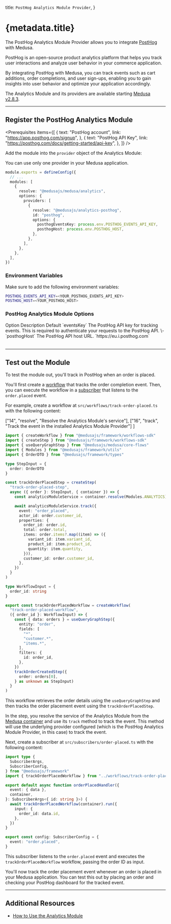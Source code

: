 
  title: `PostHog Analytics Module Provider`,
}

# {metadata.title}

The PostHog Analytics Module Provider allows you to integrate [PostHog](https://posthog.com/) with Medusa.

PostHog is an open-source product analytics platform that helps you track user interactions and analyze user behavior in your commerce application.

By integrating PostHog with Medusa, you can track events such as cart additions, order completions, and user sign-ups, enabling you to gain insights into user behavior and optimize your application accordingly.

<Note>

The Analytics Module and its providers are available starting [Medusa v2.8.3](https://github.com/medusajs/medusa/releases/tag/v2.8.3).

</Note>

---

## Register the PostHog Analytics Module

<Prerequisites
  items={[
    {
      text: "PostHog account",
      link: "https://app.posthog.com/signup",
    },
    {
      text: "PostHog API Key",
      link: "https://posthog.com/docs/getting-started/api-key",
    },
  ]}
/>

Add the module into the `provider` object of the Analytics Module:

<Note>

You can use only one provider in your Medusa application.

</Note>

```ts title="medusa-config.ts"
module.exports = defineConfig({
  // ...
  modules: [
    {
      resolve: "@medusajs/medusa/analytics",
      options: {
        providers: [
          {
            resolve: "@medusajs/analytics-posthog",
            id: "posthog",
            options: {
              posthogEventsKey: process.env.POSTHOG_EVENTS_API_KEY,
              posthogHost: process.env.POSTHOG_HOST,
            },
          },
        ],
      },
    },
  ],
})
```

### Environment Variables

Make sure to add the following environment variables:

```bash
POSTHOG_EVENTS_API_KEY=<YOUR_POSTHOG_EVENTS_API_KEY>
POSTHOG_HOST=<YOUR_POSTHOG_HOST>
```

### PostHog Analytics Module Options

<Table>
  <Table.Header>
    <Table.Row>
      <Table.HeaderCell>
        Option
      </Table.HeaderCell>
      <Table.HeaderCell>
        Description
      </Table.HeaderCell>
      <Table.HeaderCell>
        Default
      </Table.HeaderCell>
    </Table.Row>
  </Table.Header>
  <Table.Body>
    <Table.Row>
      <Table.Cell>
        `eventsKey`
      </Table.Cell>
      <Table.Cell>
        The PostHog API key for tracking events. This is required to authenticate your requests to the PostHog API.
      </Table.Cell>
      <Table.Cell>
        \-
      </Table.Cell>
    </Table.Row>
    <Table.Row>
      <Table.Cell>
        `posthogHost`
      </Table.Cell>
      <Table.Cell>
        The PostHog API host URL.
      </Table.Cell>
      <Table.Cell>
        `https://eu.i.posthog.com`
      </Table.Cell>
    </Table.Row>
  </Table.Body>
</Table>

---

## Test out the Module

To test the module out, you'll track in PostHog when an order is placed.

You'll first create a [workflow](!docs!/learn/fundamentals/workflows) that tracks the order completion event. Then, you can execute the workflow in a [subscriber](!docs!/learn/fundamentals/events-and-subscribers) that listens to the `order.placed` event.

For example, create a workflow at `src/workflows/track-order-placed.ts` with the following content:

  ["14", "resolve", "Resolve the Analytics Module's service"],
  ["16", "track", "Track the event in the installed Analytics Module Provider"]
]

```ts title="src/workflows/track-order-placed.ts" highlights={workflowHighlights}
import { createWorkflow } from "@medusajs/framework/workflows-sdk"
import { createStep } from "@medusajs/framework/workflows-sdk"
import { useQueryGraphStep } from "@medusajs/medusa/core-flows"
import { Modules } from "@medusajs/framework/utils"
import { OrderDTO } from "@medusajs/framework/types"

type StepInput = {
  order: OrderDTO
}

const trackOrderPlacedStep = createStep(
  "track-order-placed-step",
  async ({ order }: StepInput, { container }) => {
    const analyticsModuleService = container.resolve(Modules.ANALYTICS)

    await analyticsModuleService.track({
      event: "order_placed",
      actor_id: order.customer_id,
      properties: {
        order_id: order.id,
        total: order.total,
        items: order.items?.map((item) => ({
          variant_id: item.variant_id,
          product_id: item.product_id,
          quantity: item.quantity,
        })),
        customer_id: order.customer_id,
      },
    })
  }
)

type WorkflowInput = {
  order_id: string
}

export const trackOrderPlacedWorkflow = createWorkflow(
  "track-order-placed-workflow",
  ({ order_id }: WorkflowInput) => {
    const { data: orders } = useQueryGraphStep({
      entity: "order",
      fields: [
        "*",
        "customer.*",
        "items.*",
      ],
      filters: {
        id: order_id,
      },
    })
    trackOrderCreatedStep({
      order: orders[0],
    } as unknown as StepInput)
  }
)
```

This workflow retrieves the order details using the `useQueryGraphStep` and then tracks the order placement event using the `trackOrderPlacedStep`.

In the step, you resolve the service of the Analytics Module from the [Medusa container](!docs!/learn/fundamentals/medusa-container) and use its `track` method to track the event. This method will use the underlying provider configured (which is the PostHog Analytics Module Provider, in this case) to track the event.

Next, create a subscriber at `src/subscribers/order-placed.ts` with the following content:

```ts title="src/subscribers/order-placed.ts"
import type {
  SubscriberArgs,
  SubscriberConfig,
} from "@medusajs/framework"
import { trackOrderPlacedWorkflow } from "../workflows/track-order-placed"

export default async function orderPlacedHandler({
  event: { data },
  container,
}: SubscriberArgs<{ id: string }>) {
  await trackOrderPlacedWorkflow(container).run({
    input: {
      order_id: data.id,
    },
  })
}

export const config: SubscriberConfig = {
  event: "order.placed",
}
```

This subscriber listens to the `order.placed` event and executes the `trackOrderPlacedWorkflow` workflow, passing the order ID as input.

You'll now track the order placement event whenever an order is placed in your Medusa application. You can test this out by placing an order and checking your PostHog dashboard for the tracked event.

---

## Additional Resources

- [How to Use the Analytics Module](/references/analytics/service)